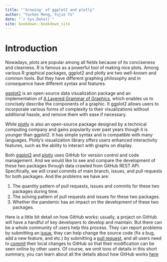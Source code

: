 ```yaml
--- 
title: "'Growing' of ggplot2 and plotly"
author: "Yuchen Meng, Yujie Tu"
date: "`r Sys.Date()`"
site: bookdown::bookdown_site
---
```


# Introduction

Nowadays, plots are popular among all fields because of its conciseness and clearness. R is famous as a powerful tool of making nice plots. Among various R graphical packages, ggplot2 and plotly are two well-known and common tools. But they have different graphing philosophy and in consequence have different syntax and features. 

[ggplot2](https://ggplot2.tidyverse.org/) is an open-source data visualization package and an implementation of [A Layered Grammar of Graphics](https://vita.had.co.nz/papers/layered-grammar.pdf), which enables us to concisely describe the components of a graphic. It ggplot2 allows users to incorporate various forms of complexity to their visualizations without additional hassle, and remove them with ease if necessary.   

While [plotly](https://plotly.com/r/) is also an open-source package designed by a technical computing company and gains popularity over past years though it is younger than ggplot2. It has simple syntax and is compatible with many languages. Plotly’s visualization library offers users enhanced interactivity features, such as the ability to interact with graphs on display.

Both [ggplot2](https://github.com/tidyverse/ggplot2) and [plotly](https://github.com/plotly/plotly.R) uses GitHub for version control and code management. And we would like to see and compare the development of these two packages through data crawled from GitHub REST API. Specifically, we will crawl commits of main branch, issues, and pull requests for both packages. And the problems we have are:  

1) The quantity pattern of pull requests, issues and commits for these two packages during time.  
2) The solving pattern of pull requests and issues for these two packages.  
3) Whether the pandemic has an impact on the development of these two packages.  

Here is a little bit detail on how GitHub works: usually, a project on GitHub will have a handful of key developers to develop and maintain. But there can be a whole community of users help this process. They can report problems by submitting an [issue](https://docs.github.com/en/issues), they can help change the source code (fix a bug, add a new feature, and etc.) by submitting a [pull request](https://docs.github.com/en/pull-requests), and all users need to [commit](https://docs.github.com/en/pull-requests/committing-changes-to-your-project) their local changes to GitHub so that their modification can be seen online by other users. Of course, we omit tons of details in this short summary, you can learn about all the details about how GitHub works [here](https://docs.github.com/en/get-started) 
